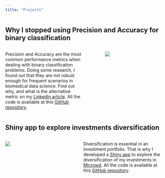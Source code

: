```yaml
---
title: "Projects"
---
```


## Why I stopped using Precision and Accuracy for binary classification

::: columns
::: {.column width="55%"}
Precision and Accuracy are the most common performance metrics when dealing with binary classification problems. Doing some research, I found out that they are not robust enough for frequent scenarios in biomedical data science. Find out why, and what is the alternative metric on my [LinkedIn article](https://www.linkedin.com/pulse/why-i-stopped-using-precision-accuracy-binary-andr%C3%A9s-lanz%C3%B3s/){target="_blank"}. All the code is available at this [GitHub repository](https://github.com/alanzos/performance_metrics_for_binary_classification){target="_blank"}.
:::

::: {.column width="5%"}
:::

::: {.column width="40%"}
![](jpg/precision_accuracy.jpg)
:::
:::

## Shiny app to explore investments diversification

::: columns
::: {.column width="40%"}
![](jpg/microwd_webapp.JPG)
:::

::: {.column width="5%"}
:::

::: {.column width="55%"}
Diversification is essential in an investment portfolio. That is why I developed a [Shiny app](https://andreslanzos.shinyapps.io/microwd_diversification/){target="_blank"} to explore the diversification of my investments in [Microwd](https://www.microwd.es/en/){target="_blank"}. All the code is available at this [GitHub repository](https://github.com/alanzos/microwd_diversification){target="_blank"}.
:::
:::
